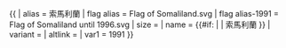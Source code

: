 {{ {{{1<noinclude>|country showdata</noinclude>}}}
| alias = 索馬利蘭
| flag alias = Flag of Somaliland.svg
| flag alias-1991 = Flag of Somaliland until 1996.svg
| size = {{{size|}}}
| name = {{#if: {{{name|}}} | {{{name|}}} | 索馬利蘭 }}
| variant = {{{variant|}}}
| altlink = {{{altlink|}}}
<noinclude>
| var1 = 1991
</noinclude>
}}<noinclude>
</noinclude>